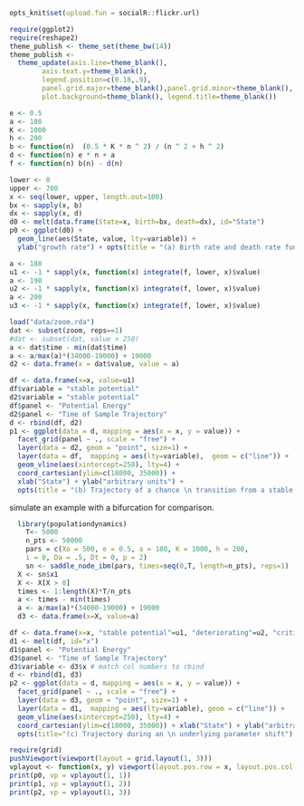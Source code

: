 ```r
opts_knit$set(upload.fun = socialR::flickr.url)

require(ggplot2)
require(reshape2)
theme_publish <- theme_set(theme_bw(14))
theme_publish <- 
  theme_update(axis.line=theme_blank(),
        axis.text.y=theme_blank(),
        legend.position=c(0.18,.9),
        panel.grid.major=theme_blank(),panel.grid.minor=theme_blank(),
        plot.background=theme_blank(), legend.title=theme_blank())
```

```r
e <- 0.5 
a <- 180 
K <- 1000
h <- 200
b <- function(n)  (0.5 * K * n ^ 2) / (n ^ 2 + h ^ 2)
d <- function(n) e * n + a
f <- function(n) b(n) - d(n)
```



```r
lower <- 0
upper <- 700
x <- seq(lower, upper, length.out=100)
bx <- sapply(x, b) 
dx <- sapply(x, d) 
d0 <- melt(data.frame(State=x, birth=bx, death=dx), id="State")
p0 <- ggplot(d0) + 
  geom_line(aes(State, value, lty=variable)) + 
  ylab("growth rate") + opts(title = "(a) Birth rate and death rate functions \n used in the model")
```

```r
a <- 180
u1 <- -1 * sapply(x, function(x) integrate(f, lower, x)$value)
a <- 190
u2 <- -1 * sapply(x, function(x) integrate(f, lower, x)$value)
a <- 200
u3 <- -1 * sapply(x, function(x) integrate(f, lower, x)$value)
```


```r
load("data/zoom.rda")
dat <- subset(zoom, reps==1)
#dat <- subset(dat, value > 250)
a <- dat$time - min(dat$time)
a <- a/max(a)*(34000-19000) + 19000
d2 <- data.frame(x = dat$value, value = a)

```

```r
df <- data.frame(x=x, value=u1)
df$variable = "stable potential"
d2$variable = "stable potential"
df$panel <- "Potential Energy"
d2$panel <- "Time of Sample Trajectory"
d <- rbind(df, d2)
p1 <- ggplot(data = d, mapping = aes(x = x, y = value)) + 
  facet_grid(panel ~ ., scale = "free") +
  layer(data = d2, geom = "point", size=1) +
  layer(data = df,  mapping = aes(lty=variable),  geom = c("line")) +
  geom_vline(aes(xintercept=250), lty=4) +
  coord_cartesian(ylim=c(18000, 35000)) + 
  xlab("State") + ylab("arbitrary units") +
  opts(title = "(b) Trajectory of a chance \n transition from a stable system")

```





simulate an example with a bifurcation for comparison.  

```r
  library(populationdynamics)
	T<- 5000
	n_pts <- 50000
	pars = c(Xo = 500, e = 0.5, a = 180, K = 1000, h = 200,
    i = 0, Da = .5, Dt = 0, p = 2)
	sn <- saddle_node_ibm(pars, times=seq(0,T, length=n_pts), reps=1)
  X <- sn$x1
  X <- X[X > 0]
  times <- 1:length(X)*T/n_pts
  a <- times - min(times) 
  a <- a/max(a)*(34000-19000) + 19000
  d3 <- data.frame(x=X, value=a)
````



```r
df <- data.frame(x=x, "stable potential"=u1, "deteriorating"=u2, "critical"=u3)
d1 <- melt(df, id="x")
d1$panel <- "Potential Energy"
d3$panel <- "Time of Sample Trajectory"
d3$variable <- d3$x # match col numbers to rbind
d <- rbind(d1, d3)
p2 <- ggplot(data = d, mapping = aes(x = x, y = value)) + 
  facet_grid(panel ~ ., scale = "free") +
  layer(data = d3, geom = "point", size=1) +
  layer(data = d1,  mapping = aes(lty=variable), geom = c("line")) +
  geom_vline(aes(xintercept=250), lty=4) +
  coord_cartesian(ylim=c(18000, 35000)) + xlab("State") + ylab("arbitrary units") +
  opts(title="(c) Trajectory during an \n underlying parameter shift")
```

```r
require(grid)
pushViewport(viewport(layout = grid.layout(1, 3)))
vplayout <- function(x, y) viewport(layout.pos.row = x, layout.pos.col = y)
print(p0, vp = vplayout(1, 1))
print(p1, vp = vplayout(1, 2))
print(p2, vp = vplayout(1, 3))
```




